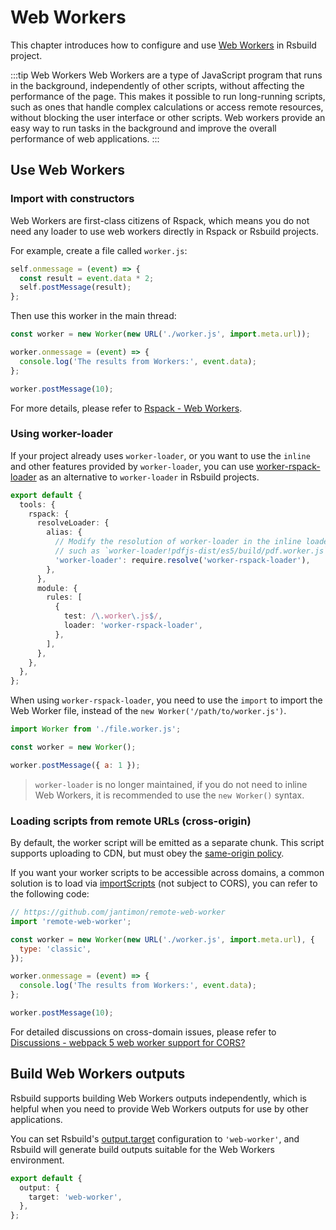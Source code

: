 # Web Workers

This chapter introduces how to configure and use [Web Workers](https://developer.mozilla.org/en-US/docs/Web/API/Web_Workers_API/Using_web_workers) in Rsbuild project.

:::tip Web Workers
Web Workers are a type of JavaScript program that runs in the background, independently of other scripts, without affecting the performance of the page. This makes it possible to run long-running scripts, such as ones that handle complex calculations or access remote resources, without blocking the user interface or other scripts. Web workers provide an easy way to run tasks in the background and improve the overall performance of web applications.
:::

## Use Web Workers

### Import with constructors

Web Workers are first-class citizens of Rspack, which means you do not need any loader to use web workers directly in Rspack or Rsbuild projects.

For example, create a file called `worker.js`:

```js title=worker.js
self.onmessage = (event) => {
  const result = event.data * 2;
  self.postMessage(result);
};
```

Then use this worker in the main thread:

```js title=index.js
const worker = new Worker(new URL('./worker.js', import.meta.url));

worker.onmessage = (event) => {
  console.log('The results from Workers:', event.data);
};

worker.postMessage(10);
```

For more details, please refer to [Rspack - Web Workers](https://rspack.rs/guide/features/web-workers).

### Using worker-loader

If your project already uses `worker-loader`, or you want to use the `inline` and other features provided by `worker-loader`, you can use [worker-rspack-loader](https://github.com/rspack-contrib/worker-rspack-loader) as an alternative to `worker-loader` in Rsbuild projects.

```ts title="rsbuild.config.ts"
export default {
  tools: {
    rspack: {
      resolveLoader: {
        alias: {
          // Modify the resolution of worker-loader in the inline loader
          // such as `worker-loader!pdfjs-dist/es5/build/pdf.worker.js`
          'worker-loader': require.resolve('worker-rspack-loader'),
        },
      },
      module: {
        rules: [
          {
            test: /\.worker\.js$/,
            loader: 'worker-rspack-loader',
          },
        ],
      },
    },
  },
};
```

When using `worker-rspack-loader`, you need to use the `import` to import the Web Worker file, instead of the `new Worker('/path/to/worker.js')`.

```js
import Worker from './file.worker.js';

const worker = new Worker();

worker.postMessage({ a: 1 });
```

> `worker-loader` is no longer maintained, if you do not need to inline Web Workers, it is recommended to use the `new Worker()` syntax.

### Loading scripts from remote URLs (cross-origin)

By default, the worker script will be emitted as a separate chunk. This script supports uploading to CDN, but must obey the [same-origin policy](https://developer.mozilla.org/en-US/docs/Web/Security/Same-origin_policy).

If you want your worker scripts to be accessible across domains, a common solution is to load via [importScripts](https://developer.mozilla.org/en-US/docs/Web/API/WorkerGlobalScope/importScripts) (not subject to CORS), you can refer to the following code:

```js title=index.js {2}
// https://github.com/jantimon/remote-web-worker
import 'remote-web-worker';

const worker = new Worker(new URL('./worker.js', import.meta.url), {
  type: 'classic',
});

worker.onmessage = (event) => {
  console.log('The results from Workers:', event.data);
};

worker.postMessage(10);
```

For detailed discussions on cross-domain issues, please refer to [Discussions - webpack 5 web worker support for CORS?](https://github.com/webpack/webpack/discussions/14648)

## Build Web Workers outputs

Rsbuild supports building Web Workers outputs independently, which is helpful when you need to provide Web Workers outputs for use by other applications.

You can set Rsbuild's [output.target](/config/output/target) configuration to `'web-worker'`, and Rsbuild will generate build outputs suitable for the Web Workers environment.

```ts
export default {
  output: {
    target: 'web-worker',
  },
};
```
